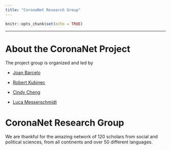 ```yaml
---
title: "CoronaNet Research Group"
---
```

```r
knitr::opts_chunk$set(echo = TRUE)
```

***
# About the CoronaNet Project {-}
The project group is organized and led by 

+ [Joan Barcelo](https://sites.google.com/view/joanbarcelo/home?authuser=1)

+ [Robert Kubinec](http://www.robertkubinec.com/#about)

+ [Cindy Cheng](http://cindyyawencheng.com/)

+ [Luca Messerschmidt ](https://lumesserschmidt.github.io/aboutme/)

# CoronaNet Research Group {-}

We are thankful for the amazing network of 120 scholars from social and political sciences, from all continents and over 50 different languages.



\begin{array}{   }
 
	Tanja\,Matheis\,&\,University\,of\,Kassel \\  
	Sobha\,Gadi\,&\,NYU\,Abu\,Dhabi \\  
	Khoa\,Tran\,&\,NYU\,Abu\,Dhabi \\  
	Museera\,Moghis\,&\,NYU\,Abu\,Dhabi \\  
	Angad\,Johar\,&\,NYU\,Abu\,Dhabi \\  
	Brian\,Chesney\,Quartey\,&\,NYU\,Abu\,Dhabi \\  
	Muhannad\,Alramlawi\,&\,NYU\,Abu\,Dhabi \\  
	Salma\,Soliman\,&\,NYU\,Abu\,Dhabi \\  
	Farah\,Sadek\,&\,NYU\,Abu\,Dhabi \\  
	Maheen\,Zahra\,&\,NYU\,Abu\,Dhabi \\  
	Katharina\,Klaunig\,&\,NYU\,Abu\,Dhabi \\  
	Milan\,Chen\,&\,HfP\,(Munich)\,\\  
	Helwan\,Felappi\,&\,Sciences\,Po\,Paris \\  
	Maximilian\,Dirks\,&\,University\,of\,Bochum, Germany \\  
	Miriam\,Witte\,&\,University\,of\,Regensburg,\,Germany \\  
	Elisa\,Seith\,&\,Officer,\,NATO \\  
	Priyanshu\,Mishra\,&\,NYU\,Abu\,Dhabi \\  
	Karina\,Lisboa\,Båsund\,&\,NYU\,Abu\,Dhabi \\  
	Adriana\,Poppe\,&\,University\,of\,Cologne \\  
	Helene Paul & TU Darmstadt / Policylead \\  
	Niklas\,Illenseer\,&\,SciencesPo\,Paris/FU\,Berlin \\  
	Frederic\,Denker\,&\,Zeppelin\,University \\  
	Sabrina\,Kirschner\,&\,UniBW \\  
	Anna\,Sophia\,Körner\,&\,SciencesPo\,Paris/FU\,Berlin \\  
	Oliver\,Weber\,&\,University\,of\,Regensburg,\,Germany \\  
	Adyan\,Hasan\,&\,NYU\,Abu\,Dhabi \\  
	Nicolas\,Göller\,&\,Zeppelin\,University \\  
	Raquel\,Karl\,&\,Zeppelin\,University \\  
	Alia\,ElKattan\,&\,NYU\,Abu\,Dhabi \\  
	Hafsa\,Ahmed\,&\,NYU\,Abu\,Dhabi \\  
	Matthew\,Cottrell\,&\,University\,of\,Cologne \\  
	Julia\,Nassl\,&\,University\,of\,Munich \\  
	Vellah\,Kedogo\,Kigwiru\,&\,Technical\,University\,of\,Munich \\  
	Emma\,Hutchinson\,&\,Sciences\,Po\,Paris \\  
	Sophia\,Tomany\,&\,Willy\,Brandt\,School\,of\,Public\,Policy \\  
	Eyza\,Hamdani\,&\,NYU\,Abu\,Dhabi \\  
	Arianna\,Schouten\,&\,Research\,Assistant \\  
	Tess\,de\,Rooij\,&\,Research\,assistant \\  
	Ongun\,Durhan\,&\,University\,of\,Amsterdam \\  
	Mirjam\,Muller\,&\,European\,Parliament \\  
	Sau\,Kan\,Chan\,&\,HfP\,(Munich) \\  
	Jack\,Kubinec\,&\,Cornell\,University \\  
	Deborah\,Agboola\,&\,New\,York\,University\,Abu\,Dhabi \\  
	Mamle\,Akosua\,Kwao\,&\,New\,York\,University\,Abu\,Dhabi \\  
	Julia\,Smakman\,&\,University\,of\,Amsterdam \\  
	Yifei\,Zhu\,&\,FU\,Berlin \\  
	Francis\,Yoon\,&\,FU\,Berlin \\  
	Ursela\,Barteczko\,&\,Fernuniversität\,Hagen \\  
	Tom\,Seiler\,&\,University\,of\,Bremen \\  
	Sana\,Moghis\,&\,Shifa\,College\,of\,Medicine \\  
	Miranda\,Tessore\,Janowski\,&\,University\,of\,Amsterdam \\  
	Barbora\,Bromová\,&\,University\,of\,Amsterdam \\  
	Lya\,Cuéllar\,&\,FU\,Berlin \\  
	Janne\,Luise\,Piper\,&\,Zeppelin\,University \\  
	Donia\,Kamel\,&\,Paris\,School\,of\,Economics \\  
	Noelle\,Kubinec\,&\,English\,teacher \\  
	Moritz\,Wiegand\,&\,European-University\,Frankfurt\,Oder \\  
	Matthew\,Hargreaves\,&\,University\,of\,Amsterdam \\  
	Antonia\,Pérez\,&\,Dual\,BA\,Program\,Sciences\,Po\,Paris/\,Columbia\,University \\  
	Samantha\,Reinard\,&\,San\,Francisco\,State\,University \\  
	DICK\,PAUL\,OUKO\,&\,SciencesPo\,Paris \\  
	Marlies\,Hofmann\,&\,University\,of\,Amsterdam \\  
	Anabella\,McElroy\,&\,Dual\,BA\,Sciences\,Po\,Paris/University\,of\,British\,Columbia \\  
	Naomi\,Weiler\,&\,London\,School\,of\,Economics\,and\,Political\,Science \\  
	Dan\,Wu\,&\,Sciences\,Po\,Paris \\  
	Cheng-Hao\,Shen\,&\,Sciences\,Po\,Paris  \\  
	Jane\,Murutu\,&\,Project\,Management\,Consultant \\  
	Henry\,Okwatch\,&\,Advocate\,of\,the\,High\,Court\,of\,Kenya \\  
	Jule\,Scholten\,&\,Ruhr-Universität\,Bochum \\  
	Carl\,Philip\,Dybwad\,&\,Sciences\,Po\,Paris \\  
	Winrose\,Njuguna\,&\,Practising\,Advocate,\,Commercial\,\&\,Corporate\,Law \\  
	Mascha\,Hotopp\,&\,Sciences\,Po\,Paris \\  
	Helwan\,Felappi\,&\,Sciences\,Po\,Paris \\  
	Cornelia\,Marie\,Dybwad\,&\,ESPOL\,Lille \\  
	Andres\,Lopez\,Schrader\,&\,NYU\,Abu\,Dhabi \\  
	Dorian\,Quelle\,&\,Zeppelin\,University \\  
	Heman\,Asibuo\,&\,Cornell\,University \\  
	Pablo\,Robles\,&\,Hochschule\,Fresenius \\  
	Veronika\,Bartáková\,&\,London\,School\,of\,Economics\,and\,Political\,Science \\  
	Melia\,Summers\,&\,new\,York\,University\,Abu\,Dhabi \\  
	Tristan\,Brömsen\,&\,Zeppelin\,University \\  
	Gabriela\,Franco\,Prieto\,&\,Sciences\,Po\,Paris \\  
	Abhyudaya\,Tyagi\,&\,NYU\,Abu\,Dhabi \\  
	Irene\,Kwon\,&\,Northwestern\,University \\  
	Mats\,Jensen\,&\,Sciences\,Po\,Paris \\  
	Eva\,Thorshaug\,&\,Sciences\,Po\,Paris \\  
	Nida\,Hasan\,&\,Dual\,BA\,Sciences\,Po\,Paris/Columbia\,Universiity \\  
	Anna\,Pustovoit\,&\,NYU\,Abu\,Dhabi \\  
	Sheila\,mukoa\,&\,An\,Advocate\,of\,the\,High\,Court\,of\,Kenya \\  
	Marius\,Deierl\,&\,LMU\,Munich \\  
	Caress\,Schenk\,&\,Nazarbayev\,University \\  
	Dan\,Downes\,&\,TUM\,Munich \\  
	Charlotte\,Vorbauer\,&\,TUM\,Munich \\  
	Felix\,Willuweit\,&\,London\,School\,of\,Economics\,and\,Political\,Science \\  
	Mara\,Förster\,&\,Sciences\,Po\,Paris \\  
	Victor\,Abuor\,&\,Kenyatta\,University \\  
	Stella\,Dold\,&\,Fernuniversität\,Hagen \\  
	Frank\,Yuxuan\,Sun\,&\,Technische\,Universität\,München \\  
	Lisa\,Köhler\,&\,Lund\,University \\  
	Joana\,Lencastre\,Morais\,&\,Technische\,Universität\,München \\  
	Rebecca\,Beigel\,&\,Stiftung\,Neue\,Verantwortung \\  
	Aarthi\,Ratnam\,&\,London\,School\,of\,Economics \\  
	Aysina\,Maria\,&\,Technische\,Universität\,München \\  
	Mehdi\,Bhouri\,&\,Technische\,Universität\,München \\  
	Nikolina\,Klatt\,&\,Fernuniversität\,Hagen \\  
	Beatrice\,Di\,Giulio\,&\,Technical\,University\,of\,Munich \\  
	Lea\,Clara\,Frömchen-Zwick\,&\,Christian-Albrechts\,Universität\,zu\,Kiel \\  
	Vida\,Han\,&\,Dual\,BA\,SciencesPo\,Paris\,/\,Columbia\,University \\  
	Jakob\,Berg\,&\,Universität\,Regensburg \\  
	Georgie\,Joy\,&\,TU\,München \\  
\end{array}



